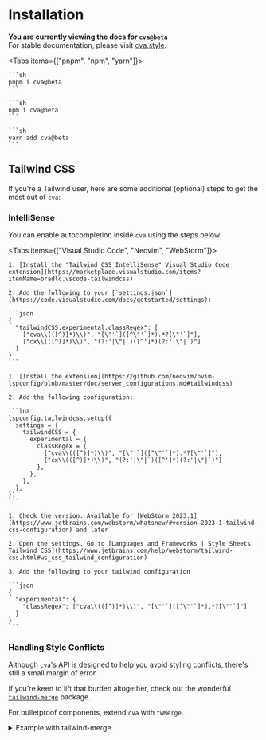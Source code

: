 
# Installation

<Callout type="warning">

**You are currently viewing the docs for `cva@beta`**  
For stable documentation, please visit [cva.style](https://cva.style).

</Callout>

<Tabs items={["pnpm", "npm", "yarn"]}>
  <Tab>

    ```sh
    pnpm i cva@beta
    ```

  </Tab>
  <Tab>

    ```sh
    npm i cva@beta
    ```

  </Tab>
  <Tab>
  
    ```sh
    yarn add cva@beta
    ```
  
  </Tab>
</Tabs>

## Tailwind CSS

If you're a Tailwind user, here are some additional (optional) steps to get the most out of `cva`:

### IntelliSense

You can enable autocompletion inside `cva` using the steps below:

<Tabs items={["Visual Studio Code", "Neovim", "WebStorm"]}>
  <Tab>

    1. [Install the "Tailwind CSS IntelliSense" Visual Studio Code extension](https://marketplace.visualstudio.com/items?itemName=bradlc.vscode-tailwindcss)

    2. Add the following to your [`settings.json`](https://code.visualstudio.com/docs/getstarted/settings):

    ```json
    {
      "tailwindCSS.experimental.classRegex": [
        ["cva\\(([^)]*)\\)", "[\"'`]([^\"'`]*).*?[\"'`]"],
        ["cx\\(([^)]*)\\)", "(?:'|\"|`)([^']*)(?:'|\"|`)"]
      ]
    }
    ```

  </Tab>
  <Tab>

    1. [Install the extension](https://github.com/neovim/nvim-lspconfig/blob/master/doc/server_configurations.md#tailwindcss)

    2. Add the following configuration:

    ```lua
    lspconfig.tailwindcss.setup({
      settings = {
        tailwindCSS = {
          experimental = {
            classRegex = {
              ["cva\\(([^)]*)\\)", "[\"'`]([^\"'`]*).*?[\"'`]"],
              ["cx\\(([^)]*)\\)", "(?:'|\"|`)([^']*)(?:'|\"|`)"]
            },
          },
        },
      },
    })
    ```

  </Tab>
  <Tab>

    1. Check the version. Available for [WebStorm 2023.1](https://www.jetbrains.com/webstorm/whatsnew/#version-2023-1-tailwind-css-configuration) and later

    2. Open the settings. Go to [Languages and Frameworks | Style Sheets | Tailwind CSS](https://www.jetbrains.com/help/webstorm/tailwind-css.html#ws_css_tailwind_configuration)

    3. Add the following to your tailwind configuration

    ```json
    {
      "experimental": {
        "classRegex": ["cva\\(([^)]*)\\)", "[\"'`]([^\"'`]*).*?[\"'`]"]
      }
    }
    ```

  </Tab>
</Tabs>

### Handling Style Conflicts

Although `cva`'s API is designed to help you avoid styling conflicts, there's still a small margin of error.

If you're keen to lift that burden altogether, check out the wonderful [`tailwind-merge`](https://github.com/dcastil/tailwind-merge) package.

For bulletproof components, extend `cva` with `twMerge`.

<details>

<summary>Example with tailwind-merge</summary>

```ts filename="cva.config.ts"
import { defineConfig } from "cva";
import { twMerge } from "tailwind-merge";

export const { cva, cx, compose } = defineConfig({
  hooks: {
    "cx:done": (className) => twMerge(className),
  },
});
```

```ts filename="components/button.ts"
import { cx, cva } from "../cva.config";

export const button = cva({
  // 1. `twMerge` strips out `bg-gray-200`…
  base: "font-semibold bg-gray-200 border rounded",
  variants: {
    // 2. …as variant `bg-*` values take precedence
    primary: "bg-blue-500 text-white border-transparent hover:bg-blue-600",
    secondary: "bg-white text-gray-800 border-gray-400 hover:bg-gray-100",
  },
  defaultVariants: {
    intent: "primary",
  },
});

button();
// => "font-semibold border rounded bg-blue-500 text-white border-transparent hover:bg-blue-600 text-base py-2 px-4 uppercase"

cx("bg-gray-200", "bg-blue-500");
// => "bg-blue-500"
```

</details>
